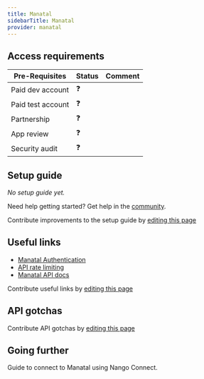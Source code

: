 ```yaml
---
title: Manatal
sidebarTitle: Manatal
provider: manatal
---
```




<Overview />
<PreBuiltTooling />
<PreBuiltUseCases />

## Access requirements
| Pre-Requisites | Status | Comment|
| - | - | - |
| Paid dev account | ❓ |  |
| Paid test account | ❓ |  |
| Partnership | ❓ | |
| App review | ❓ |  |
| Security audit | ❓ | |


## Setup guide

_No setup guide yet._

<Tip>Need help getting started? Get help in the [community](https://nango.dev/slack).</Tip>

<Note>Contribute improvements to the setup guide by [editing this page](https://github.com/nangohq/nango/tree/master/docs-v2/integrations/all/manatal.mdx)</Note>


## Useful links

- [Manatal Authentication](https://developers.manatal.com/reference/authorization)
- [API rate limiting](https://developers.manatal.com/reference/rate-limiting)
- [Manatal API docs](https://developers.manatal.com/)

<Note>Contribute useful links by [editing this page](https://github.com/nangohq/nango/tree/master/docs-v2/integrations/all/manatal.mdx)</Note>

## API gotchas

<Note>Contribute API gotchas by [editing this page](https://github.com/nangohq/nango/tree/master/docs-v2/integrations/all/manatal.mdx)</Note>

## Going further

<Card title="Connect to Manatal" icon="link" href="/integrations/all/manatal/connect" horizontal>
  Guide to connect to Manatal using Nango Connect.
</Card> 